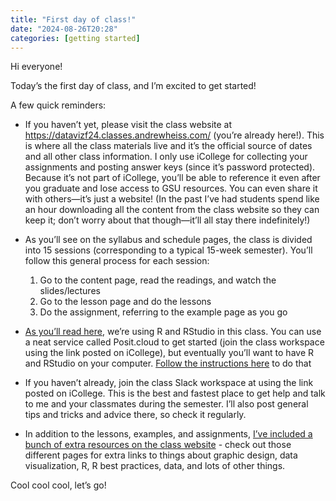 ```yaml
---
title: "First day of class!"
date: "2024-08-26T20:28"
categories: [getting started]
---
```


Hi everyone!

Today's the first day of class, and I'm excited to get started!

A few quick reminders:

- If you haven't yet, please visit the class website at <https://datavizf24.classes.andrewheiss.com/> (you're already here!). This is where all the class materials live and it's the official source of dates and all other class information. I only use iCollege for collecting your assignments and posting answer keys (since it's password protected). Because it's not part of iCollege, you'll be able to reference it even after you graduate and lose access to GSU resources. You can even share it with others—it's just a website! (In the past I've had students spend like an hour downloading all the content from the class website so they can keep it; don't worry about that though—it'll all stay there indefinitely!)

- As you'll see on the syllabus and schedule pages, the class is divided into 15 sessions (corresponding to a typical 15-week semester). You'll follow this general process for each session:

	1. Go to the content page, read the readings, and watch the slides/lectures
	2. Go to the lesson page and do the lessons
	3. Do the assignment, referring to the example page as you go

- [As you'll read here](/syllabus.qmd#r-and-rstudio), we're using R and RStudio in this class. You can use a neat service called Posit.cloud to get started (join the class workspace using the link posted on iCollege), but eventually you'll want to have R and RStudio on your computer. [Follow the instructions here](/resource/install.qmd) to do that

- If you haven't already, join the class Slack workspace at using the link posted on iCollege. This is the best and fastest place to get help and talk to me and your classmates during the semester. I’ll also post general tips and tricks and advice there, so check it regularly.

- In addition to the lessons, examples, and assignments, [I've included a bunch of extra resources on the class website](/resource/index.qmd) - check out those different pages for extra links to things about graphic design, data visualization, R, R best practices, data, and lots of other things.

Cool cool cool, let's go!
